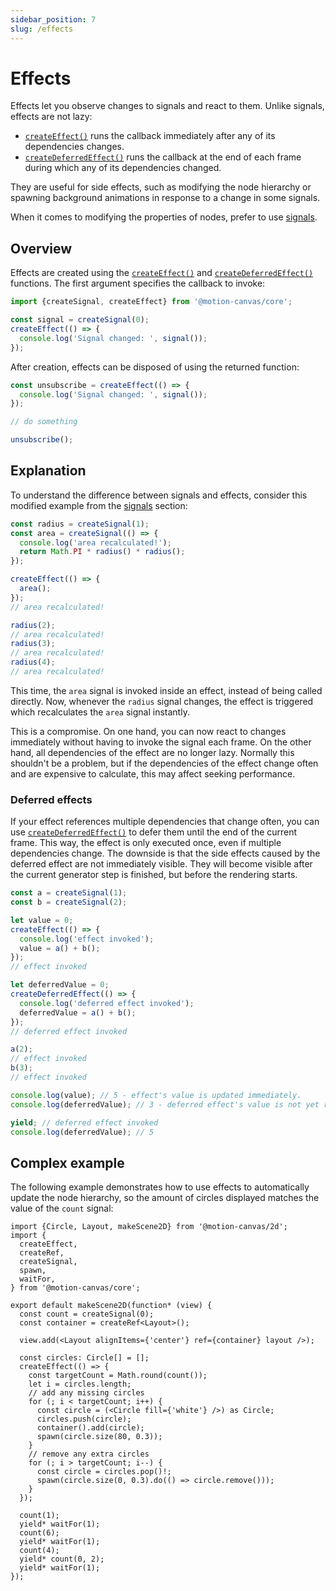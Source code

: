 ```yaml
---
sidebar_position: 7
slug: /effects
---
```


# Effects

Effects let you observe changes to signals and react to them. Unlike signals,
effects are not lazy:

- [`createEffect()`](/api/core/signals#createEffect) runs the callback
  immediately after any of its dependencies changes.
- [`createDeferredEffect()`](/api/core/signals#createDeferredEffect) runs the
  callback at the end of each frame during which any of its dependencies
  changed.

They are useful for side effects, such as modifying the node hierarchy or
spawning background animations in response to a change in some signals.

When it comes to modifying the properties of nodes, prefer to use
[signals](/docs/signals).

## Overview

Effects are created using the [`createEffect()`](/api/core/signals#createEffect)
and [`createDeferredEffect()`](/api/core/signals#createDeferredEffect)
functions. The first argument specifies the callback to invoke:

```ts
import {createSignal, createEffect} from '@motion-canvas/core';

const signal = createSignal(0);
createEffect(() => {
  console.log('Signal changed: ', signal());
});
```

After creation, effects can be disposed of using the returned function:

```ts
const unsubscribe = createEffect(() => {
  console.log('Signal changed: ', signal());
});

// do something

unsubscribe();
```

## Explanation

To understand the difference between signals and effects, consider this modified
example from the [signals](/docs/signals#explanation) section:

```ts
const radius = createSignal(1);
const area = createSignal(() => {
  console.log('area recalculated!');
  return Math.PI * radius() * radius();
});

createEffect(() => {
  area();
});
// area recalculated!

radius(2);
// area recalculated!
radius(3);
// area recalculated!
radius(4);
// area recalculated!
```

This time, the `area` signal is invoked inside an effect, instead of being
called directly. Now, whenever the `radius` signal changes, the effect is
triggered which recalculates the `area` signal instantly.

This is a compromise. On one hand, you can now react to changes immediately
without having to invoke the signal each frame. On the other hand, all
dependencies of the effect are no longer lazy. Normally this shouldn't be a
problem, but if the dependencies of the effect change often and are expensive to
calculate, this may affect seeking performance.

### Deferred effects

If your effect references multiple dependencies that change often, you can use
[`createDeferredEffect()`](/api/core/signals#createDeferredEffect) to defer them
until the end of the current frame. This way, the effect is only executed once,
even if multiple dependencies change. The downside is that the side effects
caused by the deferred effect are not immediately visible. They will become
visible after the current generator step is finished, but before the rendering
starts.

```ts
const a = createSignal(1);
const b = createSignal(2);

let value = 0;
createEffect(() => {
  console.log('effect invoked');
  value = a() + b();
});
// effect invoked

let deferredValue = 0;
createDeferredEffect(() => {
  console.log('deferred effect invoked');
  deferredValue = a() + b();
});
// deferred effect invoked

a(2);
// effect invoked
b(3);
// effect invoked

console.log(value); // 5 - effect's value is updated immediately.
console.log(deferredValue); // 3 - deferred effect's value is not yet ready.

yield; // deferred effect invoked
console.log(deferredValue); // 5
```

## Complex example

The following example demonstrates how to use effects to automatically update
the node hierarchy, so the amount of circles displayed matches the value of the
`count` signal:

```tsx editor
import {Circle, Layout, makeScene2D} from '@motion-canvas/2d';
import {
  createEffect,
  createRef,
  createSignal,
  spawn,
  waitFor,
} from '@motion-canvas/core';

export default makeScene2D(function* (view) {
  const count = createSignal(0);
  const container = createRef<Layout>();

  view.add(<Layout alignItems={'center'} ref={container} layout />);

  const circles: Circle[] = [];
  createEffect(() => {
    const targetCount = Math.round(count());
    let i = circles.length;
    // add any missing circles
    for (; i < targetCount; i++) {
      const circle = (<Circle fill={'white'} />) as Circle;
      circles.push(circle);
      container().add(circle);
      spawn(circle.size(80, 0.3));
    }
    // remove any extra circles
    for (; i > targetCount; i--) {
      const circle = circles.pop()!;
      spawn(circle.size(0, 0.3).do(() => circle.remove()));
    }
  });

  count(1);
  yield* waitFor(1);
  count(6);
  yield* waitFor(1);
  count(4);
  yield* count(0, 2);
  yield* waitFor(1);
});
```
